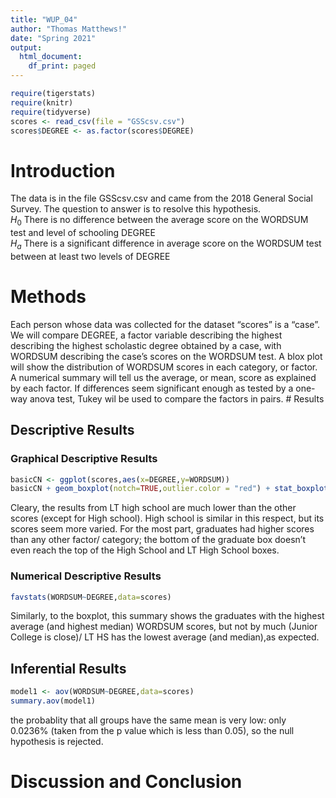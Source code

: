 ```yaml
---
title: "WUP_04"
author: "Thomas Matthews!"
date: "Spring 2021"
output:
  html_document:
    df_print: paged
---
```


```r
require(tigerstats)
require(knitr)
require(tidyverse)
scores <- read_csv(file = "GSScsv.csv")
scores$DEGREE <- as.factor(scores$DEGREE)
```

# Introduction

<!--In this section you explain what you are trying to show.  Where did the data come from?  What is the research or other question you are trying to answer?!-->

The data is in the file GSScsv.csv and came from the 2018 General Social Survey.  The question to answer is to resolve this hypothesis.  
$H_0$ There is no difference between the average score on the WORDSUM test and level of schooling DEGREE  
$H_a$ There is a significant difference in average score on the WORDSUM test between at least two levels of DEGREE  

# Methods

<!--Decide on your methods:  use "variable analysis" or other appropriate descriptors.  Make sure to choose at least one graphical method and at least one numerical method.!-->
Each person whose data was collected for the dataset "scores" is a "case". We will compare DEGREE, a factor variable describing the highest describing the highest scholastic degree obtained by a case, with WORDSUM describing the case's scores on the WORDSUM test. A blox plot will show the distribution of WORDSUM scores in each category, or factor. A numerical summary will tell us the average, or mean,  score as explained by each factor. If differences seem significant enough as tested by a one- way anova test, Tukey wil be used to compare the factors in pairs. 
# Results

<!--Divide this section into two sub-sections:  One for your descriptive  results and one for your inferential results.!-->

## Descriptive Results

### Graphical Descriptive Results
```r
basicCN <- ggplot(scores,aes(x=DEGREE,y=WORDSUM))
basicCN + geom_boxplot(notch=TRUE,outlier.color = "red") + stat_boxplot(geom ='errorbar') + labs(title="DEGREE vs WORDSUM scores")
```
Cleary, the results from LT high school are much lower than the other scores (except for High school). High school is similar in this respect, but its scores seem more varied. For the most part, graduates had higher scores than any other factor/ category; the bottom of the graduate box doesn't even reach the top of the High School and LT High School boxes. 

<!--Graphical results here.  Make sure to show your code.  Provide appropriate labels for axes, giving units if possible, and provide a good title for the graph, too.  Use the graphical results to describe the patterns if any that exist in the data as focused toward the research question!-->

### Numerical Descriptive Results
```r
favstats(WORDSUM~DEGREE,data=scores)
```

Similarly, to the boxplot, this summary shows the graduates with the highest average (and highest median) WORDSUM scores, but not by much (Junior College is close)/ LT HS has the lowest average (and median),as expected. 
<!--Numerical results go here. Use the numerical results to describe the patterns if any that exist in the data as focused toward the research question!-->

## Inferential Results
```r
model1 <- aov(WORDSUM~DEGREE,data=scores)
summary.aov(model1)
```
the probablity that all groups have the same mean is very low: only 0.0236% (taken from the p value which is less than 0.05), so the null hypothesis is rejected. 



<!--State hypothesis clearly.  Make sure your discussion of the inferential test covers all the aspects that the test output produces, such as test statistic, p-value etc.  Make a decision about the null hypothesis, explain the assumptions on which the selected test/procedure was based, and why the chosen procedure satisfys the assumptions and is appropriate to answer the research question!-->


# Discussion and Conclusion

<!--Discussion and conclusion here.  If you found a relationship be sure to consider whether the relationship occurs because one of the variavbles causes the other, or whether they perhasps are related for some other reason.  Watch the chapter 6 videos from the GeorgeTown videos collection.!-->
